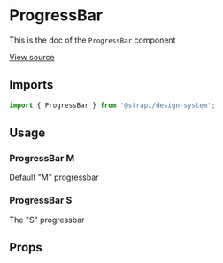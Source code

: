

<Meta of={ProgressBarStories} />

# ProgressBar

This is the doc of the `ProgressBar` component

[View source](https://github.com/strapi/design-system/tree/main/packages/design-system/src/ProgressBar)

## Imports

```js
import { ProgressBar } from '@strapi/design-system';
```

## Usage

### ProgressBar M

Default "M" progressbar

<Canvas of={ProgressBarStories.M} />

### ProgressBar S

The "S" progressbar

<Canvas of={ProgressBarStories.S} />

## Props

<ArgsTable of={ProgressBar} />
